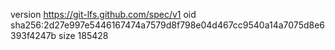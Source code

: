 version https://git-lfs.github.com/spec/v1
oid sha256:2d27e997e5446167474a7579d8f798e04d467cc9540a14a7075d8e6393f4247b
size 185428
